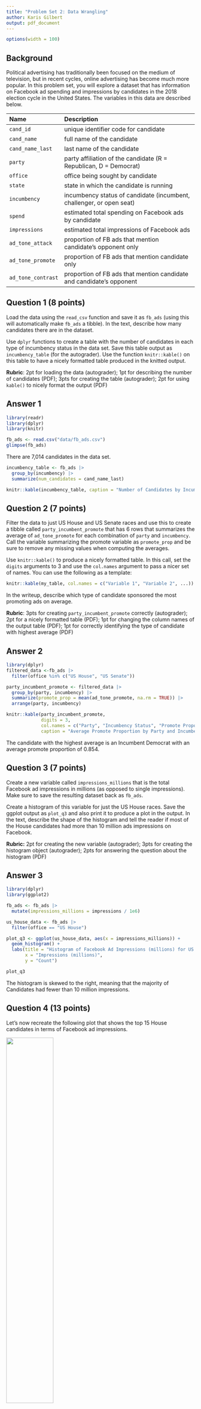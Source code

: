 ```yaml
---
title: "Problem Set 2: Data Wrangling"
author: Karis Gilbert
output: pdf_document
---
```



```r
options(width = 100)
```

## Background

Political advertising has traditionally been focused on the medium of television, but in recent cycles, online advertising has become much more popular. In this problem set, you will explore a dataset that has information on Facebook ad spending and impressions by candidates in the 2018 election cycle in the United States. The variables in this data are described below. 



| Name               | Description                                                          |
|:-------------------|:---------------------------------------------------------------------|
| `cand_id`          | unique identifier code for candidate                                 |
| `cand_name`        | full name of the candidate                                           |
| `cand_name_last`   | last name of the candidate                                           |
| `party`            | party affiliation of the candidate (R = Republican, D = Democrat)    |
| `office`           | office being sought by candidate                                     |
| `state`            | state in which the candidate is running                              |
| `incumbency`       | incumbency status of candidate (incumbent, challenger, or open seat) |
| `spend`            | estimated total spending on Facebook ads by candidate                |
| `impressions`      | estimated total impressions of Facebook ads                          |
| `ad_tone_attack`   | proportion of FB ads that mention candidate's opponent only          |
| `ad_tone_promote`  | proportion of FB ads that mention candidate only                     |
| `ad_tone_contrast` | proportion of FB ads that mention candidate and candidate's opponent |




\newpage

## Question 1 (8 points)

Load the data using the `read_csv` function and save it as `fb_ads` (using this will automatically make `fb_ads` a tibble). In the text, describe how many candidates there are in the dataset. 

Use `dplyr` functions to create a table with the number of candidates in each type of incumbency status in the data set. Save this table output as `incumbency_table` (for the autograder). Use the function `knitr::kable()` on this table to have a nicely formatted table produced in the knitted output. 

 **Rubric**: 2pt for loading the data (autograder); 1pt for describing the number of candidates (PDF); 3pts for creating the table (autograder); 2pt for using `kable()` to nicely format the output (PDF)

## Answer 1

```r
library(readr)
library(dplyr)
library(knitr)

fb_ads <- read.csv("data/fb_ads.csv")
glimpse(fb_ads)
```
There are 7,014 candidates in the data set. 

```r
incumbency_table <- fb_ads |>
  group_by(incumbency) |>            
  summarize(num_candidates = cand_name_last)               

knitr::kable(incumbency_table, caption = "Number of Candidates by Incumbency Status")
```


\newpage

## Question 2 (7 points)

Filter the data to just US House and US Senate races and use this to create a tibble called `party_incumbent_promote` that has 6 rows that summarizes the average of `ad_tone_promote` for each combination of `party` and `incumbency`. Call the variable summarizing the promote variable as `promote_prop` and be sure to remove any missing values when computing the averages. 

Use `knitr::kable()` to produce a nicely formatted table. In this call, set the `digits` arguments to 3 and use the `col.names` argument to pass a nicer set of names. You can use the following as a template:

```r
knitr::kable(my_table, col.names = c("Variable 1", "Variable 2", ...))
```

In the writeup, describe which type of candidate sponsored the most promoting ads on average. 

 **Rubric**: 3pts for creating `party_incumbent_promote` correctly (autograder); 2pt for a nicely formatted table (PDF); 1pt for changing the column names of the output table (PDF); 1pt for correctly identifying the type of candidate with highest average (PDF)

## Answer 2

```r
library(dplyr)
filtered_data <-fb_ads |>
  filter(office %in% c("US House", "US Senate"))

party_incumbent_promote <- filtered_data |>
  group_by(party, incumbency) |>
  summarize(promote_prop = mean(ad_tone_promote, na.rm = TRUE)) |>
  arrange(party, incumbency)

knitr::kable(party_incumbent_promote,
             digits = 3, 
             col.names = c("Party", "Incumbency Status", "Promote Proportion"),
             caption = "Average Promote Proportion by Party and Incumbency")
```
The candidate with the highest average is an Incumbent Democrat with an average promote proportion of 0.854. 

\newpage

## Question 3 (7 points)


Create a new variable called `impressions_millions` that is the total Facebook ad impressions in millions (as opposed to single impressions). Make sure to save the resulting dataset back as `fb_ads`.

Create a histogram of this variable for just the US House races. Save the ggplot output as `plot_q3` and also print it to produce a plot in the output. In the text, describe the shape of the histogram and tell the reader if most of the House candidates had more than 10 million ads impressions on Facebook. 

 **Rubric:** 2pt for creating the new variable (autograder); 3pts for creating the histogram object (autograder); 2pts for answering the question about the histogram (PDF)

## Answer 3
``` r
library(dplyr)
library(ggplot2)

fb_ads <- fb_ads |>
  mutate(impressions_millions = impressions / 1e6)

us_house_data <- fb_ads |> 
  filter(office == "US House")

plot_q3 <- ggplot(us_house_data, aes(x = impressions_millions)) + 
  geom_histogram() + 
  labs(title = "Histogram of Facebook Ad Impressions (millions) for US House Races",
       x = "Impressions (millions)",
       y = "Count")

plot_q3
```
The histogram is skewed to the right, meaning that the majority of Candidates had fewer than 10 million impressions. 

\newpage

## Question 4 (13 points)

Let's now recreate the following plot that shows the top 15 House candidates in terms of Facebook ad impressions. 

![](figures/house-spenders.png){width="50%"}

You should save the `ggplot` output as `fb_top_plot`. You should also write `fb_top_plot` on its own line in the chunk to produce the actual plot. The key features of this graph that you should replicate for the autograder are:

- The barplot should have candidate last names on the y-axis and the `impressions_millions` variable from question 3 on the x-axis. 
- The data feeding into the `ggplot` call should only have US House candidates and only the candidates with the highest 15 `impressions_millions` values. 
- The y-axis should be ordered in ascending values of `impressions_millions` so that the lowest values are at the bottom. You may want to manipulate `cand_name_last` to achieve this. 
- The fill color of the bar plot should be mapped to the `party` variable (but not globally!). 

You do not need to exactly match the labels, but you should have informative labels. The color does not need to match, but if you want to change the fill colors, you can use the `scale_fill_manual(values = c(R = "red", D = "blue"))` function (where you can change the red and blue to whatever you want). 

 **Rubric:** 3pts for correct axes (autograder); 3pts for correct data fed into `ggplot` (autograder); 3pts for the correct ordering of the y-axis (PDF); 3pts for fill being mapped to `party` (autograder); 1pt for plot being in knitted output and having informative labels (PDF)

## Answer 4
```r
## Filter data for US House candidates 
us_house_data <- fb_ads |>
  filter(office == "US House") |>
  arrange(desc(impressions_millions)) |>
  slice_head(n = 15) |> 
  mutate(cand_name_last = factor(cand_name_last,
                                 levels = cand_name_last[order(impressions_millions)]))

## Barplot 
fb_top_plot <- ggplot(us_house_data,
                      aes(x = impressions_millions, 
                          y = cand_name_last,
                          fill = party)) + 
  geom_bar(stat = "identity") + 
  labs(title = "Top 15 US House Candidates by Facebook Ad Impressions",
       x = "Facebook Ad Impressions (millions)",
       y = "Candidate Last Name") + 
  scale_fill_manual(values = c("R" = "red", "D" = "blue"))

fb_top_plot

```


\newpage



# Code

```r

```
